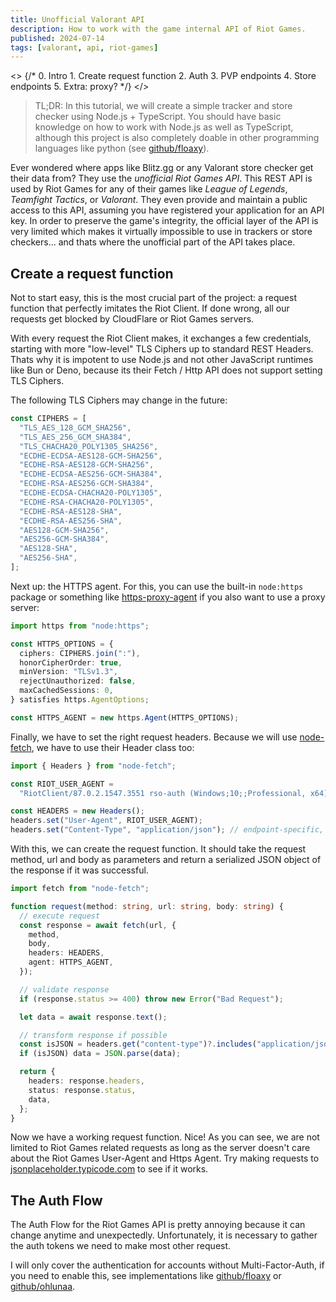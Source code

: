 ```yaml
---
title: Unofficial Valorant API
description: How to work with the game internal API of Riot Games.
published: 2024-07-14
tags: [valorant, api, riot-games]
---
```


<>
  {/* 
    0. Intro
    1. Create request function
    2. Auth
    3. PVP endpoints
    4. Store endpoints
    5. Extra: proxy? 
*/}
</>

> TL;DR: In this tutorial, we will create a simple tracker and store checker
> using Node.js + TypeScript. You should have basic knowledge on how to work
> with Node.js as well as TypeScript, although this project is also completely
> doable in other programming languages like python (see
> [github/floaxy](https://github.com/floxay/python-riot-auth)).

Ever wondered where apps like Blitz.gg or any Valorant store checker get their
data from? They use the _unofficial Riot Games API_. This REST API is used by
Riot Games for any of their games like _League of Legends_, _Teamfight Tactics_,
or _Valorant_. They even provide and maintain a public access to this API,
assuming you have registered your application for an API key. In order to
preserve the game's integrity, the official layer of the API is very limited
which makes it virtually impossible to use in trackers or store checkers... and
thats where the unofficial part of the API takes place.

## Create a request function

Not to start easy, this is the most crucial part of the project: a request
function that perfectly imitates the Riot Client. If done wrong, all our
requests get blocked by CloudFlare or Riot Games servers.

With every request the Riot Client makes, it exchanges a few credentials,
starting with more "low-level" TLS Ciphers up to standard REST Headers. Thats
why it is impotent to use Node.js and not other JavaScript runtimes like Bun or
Deno, because its their Fetch / Http API does not support setting TLS Ciphers.

The following TLS Ciphers may change in the future:

```ts
const CIPHERS = [
  "TLS_AES_128_GCM_SHA256",
  "TLS_AES_256_GCM_SHA384",
  "TLS_CHACHA20_POLY1305_SHA256",
  "ECDHE-ECDSA-AES128-GCM-SHA256",
  "ECDHE-RSA-AES128-GCM-SHA256",
  "ECDHE-ECDSA-AES256-GCM-SHA384",
  "ECDHE-RSA-AES256-GCM-SHA384",
  "ECDHE-ECDSA-CHACHA20-POLY1305",
  "ECDHE-RSA-CHACHA20-POLY1305",
  "ECDHE-RSA-AES128-SHA",
  "ECDHE-RSA-AES256-SHA",
  "AES128-GCM-SHA256",
  "AES256-GCM-SHA384",
  "AES128-SHA",
  "AES256-SHA",
];
```

Next up: the HTTPS agent. For this, you can use the built-in `node:https`
package or something like
[https-proxy-agent](https://www.npmjs.com/package/https-proxy-agent) if you also
want to use a proxy server:

```ts
import https from "node:https";

const HTTPS_OPTIONS = {
  ciphers: CIPHERS.join(":"),
  honorCipherOrder: true,
  minVersion: "TLSv1.3",
  rejectUnauthorized: false,
  maxCachedSessions: 0,
} satisfies https.AgentOptions;

const HTTPS_AGENT = new https.Agent(HTTPS_OPTIONS);
```

Finally, we have to set the right request headers. Because we will use
[node-fetch](https://www.npmjs.com/package/node-fetch), we have to use their
Header class too:

```ts
import { Headers } from "node-fetch";

const RIOT_USER_AGENT =
  "RiotClient/87.0.2.1547.3551 rso-auth (Windows;10;;Professional, x64)";

const HEADERS = new Headers();
headers.set("User-Agent", RIOT_USER_AGENT);
headers.set("Content-Type", "application/json"); // endpoint-specific, but we mostly expect an json object as response
```

With this, we can create the request function. It should take the request
method, url and body as parameters and return a serialized JSON object of the
response if it was successful.

```ts
import fetch from "node-fetch";

function request(method: string, url: string, body: string) {
  // execute request
  const response = await fetch(url, {
    method,
    body,
    headers: HEADERS,
    agent: HTTPS_AGENT,
  });

  // validate response
  if (response.status >= 400) throw new Error("Bad Request");

  let data = await response.text();

  // transform response if possible
  const isJSON = headers.get("content-type")?.includes("application/json");
  if (isJSON) data = JSON.parse(data);

  return {
    headers: response.headers,
    status: response.status,
    data,
  };
}
```

Now we have a working request function. Nice! As you can see, we are not limited
to Riot Games related requests as long as the server doesn't care about the Riot
Games User-Agent and Https Agent. Try making requests to
[jsonplaceholder.typicode.com](https://jsonplaceholder.typicode.com) to see if
it works.

## The Auth Flow

The Auth Flow for the Riot Games API is pretty annoying because it can change
anytime and unexpectedly. Unfortunately, it is necessary to gather the auth
tokens we need to make most other request.

I will only cover the authentication for accounts without Multi-Factor-Auth, if
you need to enable this, see implementations like
[github/floaxy](https://github.com/floxay/python-riot-auth) or
[github/ohlunaa](https://github.com/ohlunaaa/Valorant-auth).
